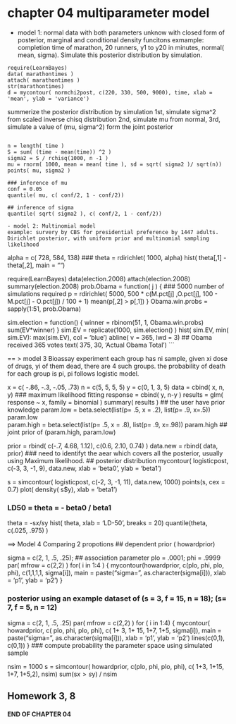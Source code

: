 chapter 04 multiparameter model
=====================
- model 1: normal data with both parameters unknow 
 with closed form of posterior, marginal and conditional density funcitons
	exmample: completion time of marathon, 20 runners, y1 to y20 in minutes, normal( mean, sigma). 
	Simulate this posterior distribution by simulation. 
```
require(LearnBayes)
data( marathontimes )
attach( marathontimes )	
str(marathontimes)
d = mycontour( normchi2post, c(220, 330, 500, 9000), time, xlab = 'mean', ylab = 'variance')
```
summerize the posterior distribution by simulation 
1st, simulate sigma^2 from scaled inverse chisq distribution
2nd, simulate mu from normal, 
3rd, simulate a value of (mu, sigma^2) form the joint posterior 
```

n = length( time )
S = sum( (time - mean(time)) ^2 )
sigma2 = S / rchisq(1000, n -1 )
mu = rnorm( 1000, mean = mean( time ), sd = sqrt( sigma2 )/ sqrt(n))
points( mu, sigma2 )

### inference of mu
conf = 0.05 
quantile( mu, c( conf/2, 1 - conf/2))

## inference of sigma
quantile( sqrt( sigma2 ), c( conf/2, 1 - conf/2))

- model 2: Multinomial model
example: survery by CBS for presidential preference by 1447 adults.
Dirichlet posterior, with uniform prior and multinomial sampling likelihood
```
alpha = c( 728, 584, 138) ### 
theta = rdirichlet( 1000, alpha)
hist( theta[,1] - theta[,2], main = "")

require(LearnBayes)
data(election.2008)
attach(election.2008)
summary(election.2008)
prob.Obama = function( j )
{
	### 5000 number of simulations required 
	p = rdirichlet( 5000, 500 * c(M.pct[j] ,O.pct[j], 100 - M.pct[j] - O.pct[j]) / 100 + 1) 
	mean(p[,2] > p[,1]) 
}
Obama.win.probs = sapply(1:51, prob.Obama)

sim.election = function() 
{
	winner  = rbinom(51, 1, Obama.win.probs)
	sum(EV*winner)
}
sim.EV = replicate(1000, sim.election() )
hist( sim.EV, min( sim.EV): max(sim.EV), col = 'blue')
abline( v = 365, lwd = 3) ## Obama received 365 votes
text( 375, 30, 'Actual \n Obama \n Total')
```


== > model 3 Bioassay experiment
each group has ni sample, given xi dose of drugs, yi of them dead, there are 4 such groups.
the probability of death for each group is pi, pi follows logistic model. 

x = c( -.86, -.3, -.05, .73)
n = c(5, 5, 5, 5)
y = c(0, 1, 3, 5)
data = cbind( x, n, y)
### maximum likelihood fitting 
response = cbind( y, n-y )
results = glm( response ~ x, family = binomial )
summary( results )
## the user have prior knowledge
param.low = beta.select(list(p= .5, x = .2), list(p= .9, x=.5))
param.low  
param.high = beta.select(list(p= .5, x = .8), list(p= .9, x=.98))
param.high
## joint prior of (param.high, param.low)

prior = rbind( c(-.7, 4.68, 1.12),
			   c(0.6, 2.10, 0.74) )
data.new = rbind( data, prior)
### need to identifyt the aear which covers all the posterior, usually using Maximum likelihood.
## posterior distribution
mycontour( logisticpost, c(-3, 3, -1, 9), data.new, xlab = 'beta0', ylab = 'beta1')

s = simcontour( logisticpost, c(-2, 3, -1, 11), data.new, 1000)
points(s, cex = 0.7)
plot( density( s$y), xlab = 'beta1')

### LD50 = theta =  - beta0 / beta1
theta = -s$x / s$y
hist( theta, xlab = 'LD-50', breaks = 20)
quantile(theta, c(.025, .975) )

==> Model 4 Comparing 2 propotions 
## dependent prior ( howardprior)

sigma = c(2, 1, .5, .25); ## association parameter
plo = .0001; phi = .9999
par( mfrow = c(2,2) )
for( i in 1:4 )
{
	mycontour(howardprior, c(plo, phi, plo, phi), c(1,1,1,1, sigma[i]), main = paste("sigma=", as.character(sigma[i])), xlab = 'p1', ylab = 'p2')
}

### posterior using an example dataset of (s = 3, f = 15, n = 18); (s= 7, f = 5, n = 12)

sigma = c(2, 1, .5, .25)
par( mfrow = c(2,2) )
for ( i in 1:4)
{
	mycontour( howardprior, c( plo, phi, plo, phi), c( 1+ 3, 1+ 15, 1+7, 1+5, sigma[i]), main = paste("sigma=", as.character(sigma[i])), xlab = 'p1', ylab = 'p2')
	lines(c(0,1), c(0,1))
}
### compute probability the parameter space using simulated sample 

nsim = 1000 
s = simcontour( howardprior, c(plo, phi, plo, phi), c( 1+3, 1+15, 1+7, 1+5,2), nsim)
sum(s$x > s$y) / nsim

## Homework 3, 8
#### END OF CHAPTER 04 
